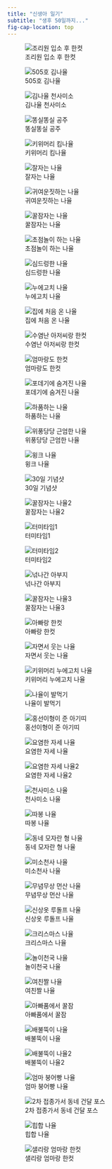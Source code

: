 ```yaml
---
title: "신생아 일기"
subtitle: "생후 50일까지..."
fig-cap-location: top
---
```


::: {layout-ncol="2"}
![조리원 입소 후 한컷](images/8.jpeg)

![505호 김나율](images/9.jpeg)

![김나율 천사미소](images/10.jpeg)

![똥실똥실 공주](images/11.jpeg)

![키위머리 킴나율](images/12.jpeg)

![잘자는 나율](images/13.jpeg)

![귀여운짓하는 나율](images/14.jpeg)

![꿀잠자는 나율](images/15.jpeg)

![초점놀이 하는 나율](images/16.jpeg)

![심드렁한 나율](images/17.jpeg)

![누에고치 나율](images/33.jpeg)

![집에 처음 온 나율](images/18.jpeg)

![수염난 아저씨랑 한컷](images/19.jpeg)

![엄마랑도 한컷](images/20.jpeg)

![포데기에 숨겨진 나율](images/21.jpeg)

![하품하는 나율](images/22.jpeg)

![위풍당당 근엄한 나율](images/23.jpeg)

![윙크 나율](images/24.jpeg)

![30일 기념샷](images/25.jpeg)

![꿀잠자는 나율2](images/26.jpeg)

![터미타임1](images/27.jpeg)

![터미타임2](images/28.jpeg)

![넊나간 아부지](images/29.jpeg)

![꿀잠자는 나율3](images/30.jpeg)

![아빠랑 한컷](images/31.jpeg)

![자면서 웃는 나율](images/32.jpeg)

![키위머리 누에고치 나율](images/34.jpeg)

![나율이 발먹기](images/35.jpeg)

![홍선이형이 준 아기띠](images/36.jpeg)

![요염한 자세 나율](images/37.jpeg)

![요염한 자세 나율2](images/38.jpeg)

![천사미소 나율](images/39.jpeg)

![따봉 나율](images/40.jpeg)

![동네 모자란 형 나율](images/41.jpeg)

![미소천사 나율](images/43.jpeg)

![무념무상 먼산 나율](images/44.jpeg)

![신상옷 루돌프 나율](images/42.jpeg)

![크리스마스 나율](images/45.jpeg)

![놀이천국 나율](images/46.jpeg)

![여친짤 나율](images/47.jpeg)

![아빠품에서 꿀잠](images/48.jpeg)

![배불뚝이 나율](images/49.jpeg)

![배불뚝이 나율2](images/50.jpeg)

![엄마 붕어빵 나율](images/51.jpeg)

![2차 접종가서 동네 건달 포스](images/52.jpeg)

![힙합 나율](images/53.jpeg)

![샐리랑 엄마랑 한컷](images/54.jpeg)
:::